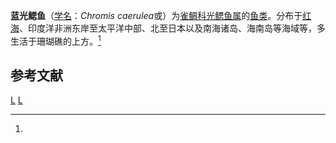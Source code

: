 {{Speciesbox
| taxon = Chromis caeruleus
| binomial_authority = (Cuvier et Valenciennes, 1830)<ref name='id7896'>{{cite web| url =http://www.bioinfo.cn/db05/BjdwSpecies.php?action=view&id=7896| title =蓝光鳃鱼| work =《中国动物物种编目数据库》| publisher =中国科学院微生物研究所| author =中国科学院动物研究所| accessdate =2009-04-16| deadurl =yes| archiveurl =https://web.archive.org/web/20160305012538/http://www.bioinfo.cn/db05/BjdwSpecies.php?action=view&id=7896| archivedate =2016-03-05}}</ref>
| synonyms = *''Chromis caerulea''
<small>(Cuvier et Valenciennes, 1830)</small>
}}

'''蓝光鳃鱼'''（[[学名|学名]]：''Chromis caerulea''或{{lang|la|''Chromis caeruleus''}}）为[[雀鲷科|雀鲷科]][[光鳃鱼属|光鳃鱼属]]的[[鱼类|鱼类]]。分布于[[红海|红海]]、印度洋非洲东岸至太平洋中部、北至日本以及南海诸岛、海南岛等海域等，多生活于珊瑚礁的上方。<ref name='id7896'/>

== 参考文献 ==
{{reflist}}

{{taxonbar}}
[[Category:_1830年描述的鱼类|L]]
[[Category:光鳃鱼属|L]]